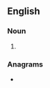 ==English==

===Noun===
{{head|en|noun form}}

# {{plural of|en|latke}}

===Anagrams===
* {{anagrams|en|a=aeklst|e-stalk|ketals|lasket|take L's}}